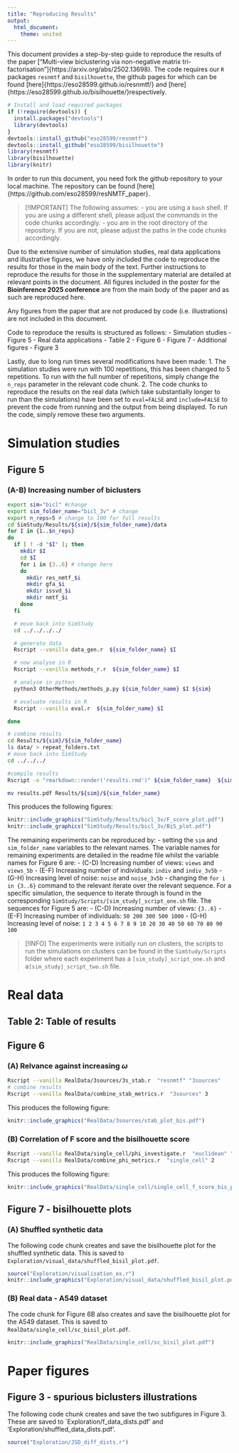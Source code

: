 ```yaml
---
title: "Reproducing Results"
output:
  html_document:
    theme: united
---
```


This document provides a step-by-step guide to reproduce the results of the paper ["Multi-view biclustering via non-negative matrix tri-factorisation"]{https://arxiv.org/abs/2502.13698}. The code requires our `R` packages `resnmtf` and `bisilhouette`, the github pages for which can be found [here]{https://eso28599.github.io/resnmtf/} and [here]{https://eso28599.github.io/bisilhouette/}respectively.

```r
# Install and load required packages
if (!require(devtools)) {
  install.packages("devtools")
  library(devtools)
}
devtools::install_github("eso28599/resnmtf")
devtools::install_github("eso28599/bisilhouette")
library(resnmtf)
library(bisilhouette)
library(knitr)
```

In order to run this document, you need fork the github repository to your local machine. The repository can be found [here]{https://github.com/eso28599/resNMTF_paper}. 

> [!IMPORTANT]  The following assumes:
> -  you are using a `bash` shell. If you are using a different shell, please adjust the commands in the code chunks accordingly.
> - you are in the root directory of the repository. If you are not, please adjust the paths in the code chunks accordingly.

Due to the extensive number of simulation studies, real data applications and illustrative figures, we have only included the code to reproduce the results for those in the main body of the text. Further instructions to reproduce the results for those in the supplementary material are detailed at relevant points in the document. All figures included in the poster for the **Bioinference 2025 conference** are from the main body of the paper and as such are reproduced here.

Any figures from the paper that are not produced by code (i.e. illustrations) are not included in this document. 

Code to reproduce the results is structured as follows:
- Simulation studies
  - Figure 5
- Real data applications
  - Table 2
  - Figure 6
  - Figure 7
- Additional figures
  - Figure 3

Lastly, due to long run times several modifications have been made:
1. The simulation studies were run with 100 repetitions, this has been changed to 5 repetitions. To run with the full number of repetitions, simply change the `n_reps` parameter in the relevant code chunk.
2. The code chunks to reproduce the results on the real data (which take substantially longer to run than the simulations) have been set to `eval=FALSE` and `include=FALSE` to prevent the code from running and the output from being displayed. To run the code, simply remove these two arguments.
 
# Simulation studies

## Figure 5
### (A-B) Increasing number of biclusters
```bash
export sim="bicl" #change 
export sim_folder_name="bicl_3v" # change
export n_reps=5 # change to 100 for full results
cd SimStudy/Results/${sim}/${sim_folder_name}/data 
for I in {1..$n_reps}
do
  if [ ! -d "$I" ]; then
    mkdir $I
    cd $I
    for i in {3..6} # change here 
    do
      mkdir res_nmtf_$i
      mkdir gfa_$i
      mkdir issvd_$i
      mkdir nmtf_$i
    done
  fi

  # move back into SimStudy
  cd ../../../../

  # generate data
  Rscript --vanilla data_gen.r  ${sim_folder_name} $I

  # now analyse in R
  Rscript --vanilla methods_r.r  ${sim_folder_name} $I

  # analyse in python
  python3 OtherMethods/methods_p.py ${sim_folder_name} $I ${sim}

  # evaluate results in R
  Rscript --vanilla eval.r  ${sim_folder_name} $I

done

# combine results
cd Results/${sim}/${sim_folder_name}
ls data/ > repeat_folders.txt
# move back into SimStudy
cd ../../../ 

#compile results
Rscript -e "rmarkdown::render('results.rmd')" ${sim_folder_name}  ${sim_folder_name}/repeat_folders.txt

mv results.pdf Results/${sim}/${sim_folder_name}
```

This produces the following figures:
```r
knitr::include_graphics("SimStudy/Results/bicl_3v/F_score_plot.pdf")
knitr::include_graphics("SimStudy/Results/bicl_3v/BiS_plot.pdf")
```

The remaining experiments can be reproduced by:
- setting the `sim` and `sim_folder_name` variables to the relevant names. The variable names for remaining experiments are detailed in the readme file whilst  the variable names for Figure 6 are:
  - (C-D) Increasing number of views: `views` and `views_5b`
  - (E-F) Increasing number of individuals: `indiv` and `indiv_3v5b` 
  - (G-H) Increasing level of noise: `noise` and `noise_3v5b`
- changing the `for i in {3..6}` command to the relevant iterate over the relevant sequence. For a specific simulation, the sequence to iterate through is found in the corresponding `SimStudy/Scripts/[sim_study]_script_one.sh` file. The sequences for Figure 5 are:
  - (C-D) Increasing number of views: `{3..6}`
  - (E-F) Increasing number of individuals: `50 200 300 500 1000`
  - (G-H) Increasing level of noise: `1 2 3 4 5 6 7 8 9 10 20 30 40 50 60 70 80 90 100`

> [!INFO] The experiments were initially run on clusters, the scripts to run the simulations on clusters can be found in the `SimStudy/Scripts` folder where each experiment has a `[sim_study]_script_one.sh` and  a`[sim_study]_script_two.sh` file.

# Real data

## Table 2: Table of results

## Figure 6
### (A) Relvance against increasing $\omega$
```bash
Rscript --vanilla RealData/3sources/3s_stab.r  "resnmtf" "3sources" 
# combine results
Rscript --vanilla RealData/combine_stab_metrics.r  "3sources" 3 
```
This produces the following figure:
```r
knitr::include_graphics("RealData/3sources/stab_plot_bis.pdf")
```

### (B) Correlation of F score and the bisilhouette score
```bash
Rscript --vanilla RealData/single_cell/phi_investigate.r  "euclidean" "3sources" 
Rscript --vanilla RealData/combine_phi_metrics.r  "single_cell" 2
```
This produces the following figure:
```r
knitr::include_graphics("RealData/single_cell/single_cell_f_score_bis_psi.pdf")
```

## Figure 7 - bisilhouette plots
### (A) Shuffled synthetic data
The following code chunk creates and save the bisilhouette plot for the shuffled synthetic data. This is saved to `Exploration/visual_data/shuffled_bisil_plot.pdf`.
```r
source("Exploration/visualisation_ex.r")
knitr::include_graphics("Exploration/visual_data/shuffled_bisil_plot.pdf")
```

### (B) Real data - A549 dataset
The code chunk for Figure 6B also creates and save the bisilhouette plot for the A549 dataset. This is saved to `RealData/single_cell/sc_bisil_plot.pdf`.
```r
knitr::include_graphics("RealData/single_cell/sc_bisil_plot.pdf")
```

# Paper figures
## Figure 3 -  spurious biclusters illustrations
The following code chunk creates and save the two subfigures in Figure 3. These are saved to `Exploration/f_data_dists.pdf' and 'Exploration/shuffled_data_dists.pdf'.
```r
source("Exploration/JSD_diff_dists.r")
```

